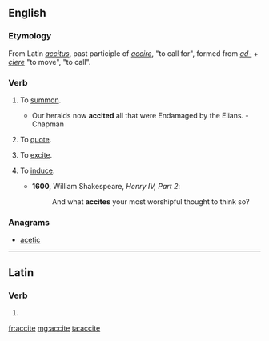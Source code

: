 ==English==

===Etymology===
From Latin ''[[accitus]]'', past participle of ''[[accire]]'', "to call for", formed from ''[[ad-]]'' + ''[[ciere]]'' "to move", "to call".

===Verb===
{{en-verb|accit|ing}}

# {{transitive}} {{obsolete}} To [[summon]].
#* Our heralds now '''accited''' all that were Endamaged by the Elians. - Chapman
# {{transitive}} {{obsolete}} To [[quote]].
# {{transitive}} {{obsolete}} To [[excite]].
# {{transitive}} {{obsolete}} To [[induce]].
#* '''1600''', William Shakespeare, ''Henry IV, Part 2'':
#*: And what '''accites''' your most worshipful thought to think so?

===Anagrams===
* [[acetic#English|acetic]]

----

==Latin==

===Verb===
{{la-verb-form|accīte}}

# {{conjugation of|accio|acciō|2|p|pres|act|imp|lang=la}}

[[fr:accite]]
[[mg:accite]]
[[ta:accite]]